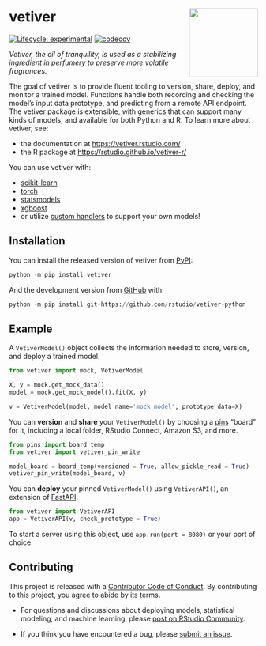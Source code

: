 # vetiver <a href='https://rstudio.github.io/vetiver-python/'><img src='figures/logo.png' align="right" height="139" /></a>

<!-- badges: start -->

[![Lifecycle:
experimental](https://img.shields.io/badge/lifecycle-experimental-orange.svg)](https://lifecycle.r-lib.org/articles/stages.html#experimental) [![codecov](https://codecov.io/gh/isabelizimm/vetiver-python/branch/main/graph/badge.svg?token=CW6JHVS6ZX)](https://codecov.io/gh/isabelizimm/vetiver-python)

<!-- badges: end -->

_Vetiver, the oil of tranquility, is used as a stabilizing ingredient in perfumery to preserve more volatile fragrances._

The goal of vetiver is to provide fluent tooling to version, share, deploy, and monitor a trained model. Functions handle both recording and checking the model's input data prototype, and predicting from a remote API endpoint. The vetiver package is extensible, with generics that can support many kinds of models, and available for both Python and R. To learn more about vetiver, see:

- the documentation at <https://vetiver.rstudio.com/>
- the R package at <https://rstudio.github.io/vetiver-r/>

You can use vetiver with:

-   [scikit-learn](https://scikit-learn.org/)
-   [torch](https://pytorch.org/)
-   [statsmodels](https://www.statsmodels.org/stable/index.html)
-   [xgboost](https://xgboost.readthedocs.io/en/stable/)
-   or utilize [custom handlers](https://rstudio.github.io/vetiver-python/stable/advancedusage/custom_handler.html) to support your own models!

## Installation

You can install the released version of vetiver from [PyPI](https://pypi.org/project/vetiver/):

```python
python -m pip install vetiver
```

And the development version from [GitHub](https://github.com/rstudio/vetiver-python) with:

```python
python -m pip install git+https://github.com/rstudio/vetiver-python
```

## Example

A `VetiverModel()` object collects the information needed to store, version, and deploy a trained model.

```python
from vetiver import mock, VetiverModel

X, y = mock.get_mock_data()
model = mock.get_mock_model().fit(X, y)

v = VetiverModel(model, model_name='mock_model', prototype_data=X)
```

You can **version** and **share** your `VetiverModel()` by choosing a [pins](https://rstudio.github.io/pins-python/) "board" for it, including a local folder, RStudio Connect, Amazon S3, and more.

```python
from pins import board_temp
from vetiver import vetiver_pin_write

model_board = board_temp(versioned = True, allow_pickle_read = True)
vetiver_pin_write(model_board, v)
```

You can **deploy** your pinned `VetiverModel()` using `VetiverAPI()`, an extension of [FastAPI](https://fastapi.tiangolo.com/).

```python
from vetiver import VetiverAPI
app = VetiverAPI(v, check_prototype = True)
```

To start a server using this object, use `app.run(port = 8080)` or your port of choice.

## Contributing

This project is released with a [Contributor Code of Conduct](https://www.contributor-covenant.org/version/2/1/CODE_OF_CONDUCT.html). By contributing to this project, you agree to abide by its terms.

- For questions and discussions about deploying models, statistical modeling, and machine learning, please [post on RStudio Community](https://community.rstudio.com/new-topic?category_id=15&tags=vetiver,question).

- If you think you have encountered a bug, please [submit an issue](https://github.com/rstudio/vetiver-python/issues).
